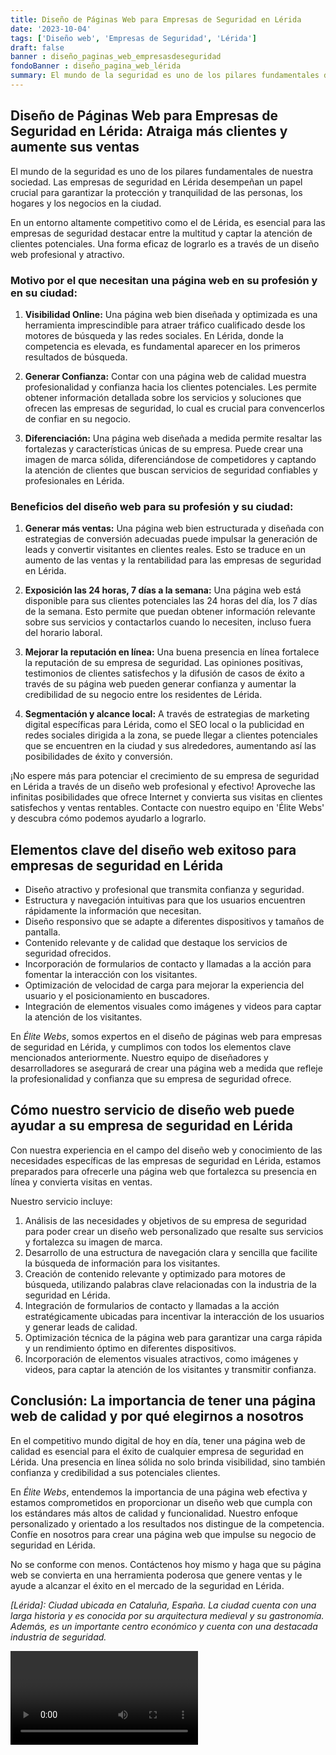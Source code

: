 ```yaml
---
title: Diseño de Páginas Web para Empresas de Seguridad en Lérida
date: '2023-10-04'
tags: ['Diseño web', 'Empresas de Seguridad', 'Lérida']
draft: false
banner : diseño_paginas_web_empresasdeseguridad
fondoBanner : diseño_pagina_web_lérida
summary: El mundo de la seguridad es uno de los pilares fundamentales de nuestra sociedad. Las empresas de seguridad en Lérida desempeñan un papel crucial para garantizar la protección y tranquilidad de las personas, los hogares y los negocios en la ciudad.
---
```


## Diseño de Páginas Web para Empresas de Seguridad en Lérida: Atraiga más clientes y aumente sus ventas

El mundo de la seguridad es uno de los pilares fundamentales de nuestra sociedad. Las empresas de seguridad en Lérida desempeñan un papel crucial para garantizar la protección y tranquilidad de las personas, los hogares y los negocios en la ciudad.

En un entorno altamente competitivo como el de Lérida, es esencial para las empresas de seguridad destacar entre la multitud y captar la atención de clientes potenciales. Una forma eficaz de lograrlo es a través de un diseño web profesional y atractivo.

### Motivo por el que necesitan una página web en su profesión y en su ciudad:

1. **Visibilidad Online:** Una página web bien diseñada y optimizada es una herramienta imprescindible para atraer tráfico cualificado desde los motores de búsqueda y las redes sociales. En Lérida, donde la competencia es elevada, es fundamental aparecer en los primeros resultados de búsqueda.

2. **Generar Confianza:** Contar con una página web de calidad muestra profesionalidad y confianza hacia los clientes potenciales. Les permite obtener información detallada sobre los servicios y soluciones que ofrecen las empresas de seguridad, lo cual es crucial para convencerlos de confiar en su negocio.

3. **Diferenciación:** Una página web diseñada a medida permite resaltar las fortalezas y características únicas de su empresa. Puede crear una imagen de marca sólida, diferenciándose de competidores y captando la atención de clientes que buscan servicios de seguridad confiables y profesionales en Lérida.

### Beneficios del diseño web para su profesión y su ciudad:

1. **Generar más ventas:** Una página web bien estructurada y diseñada con estrategias de conversión adecuadas puede impulsar la generación de leads y convertir visitantes en clientes reales. Esto se traduce en un aumento de las ventas y la rentabilidad para las empresas de seguridad en Lérida.

2. **Exposición las 24 horas, 7 días a la semana:** Una página web está disponible para sus clientes potenciales las 24 horas del día, los 7 días de la semana. Esto permite que puedan obtener información relevante sobre sus servicios y contactarlos cuando lo necesiten, incluso fuera del horario laboral.

3. **Mejorar la reputación en línea:** Una buena presencia en línea fortalece la reputación de su empresa de seguridad. Las opiniones positivas, testimonios de clientes satisfechos y la difusión de casos de éxito a través de su página web pueden generar confianza y aumentar la credibilidad de su negocio entre los residentes de Lérida.

4. **Segmentación y alcance local:** A través de estrategias de marketing digital específicas para Lérida, como el SEO local o la publicidad en redes sociales dirigida a la zona, se puede llegar a clientes potenciales que se encuentren en la ciudad y sus alrededores, aumentando así las posibilidades de éxito y conversión.

¡No espere más para potenciar el crecimiento de su empresa de seguridad en Lérida a través de un diseño web profesional y efectivo! Aproveche las infinitas posibilidades que ofrece Internet y convierta sus visitas en clientes satisfechos y ventas rentables. Contacte con nuestro equipo en 'Élite Webs' y descubra cómo podemos ayudarlo a lograrlo.

<GifSeo />

<Cta />

## Elementos clave del diseño web exitoso para empresas de seguridad en Lérida

- Diseño atractivo y profesional que transmita confianza y seguridad.
- Estructura y navegación intuitivas para que los usuarios encuentren rápidamente la información que necesitan.
- Diseño responsivo que se adapte a diferentes dispositivos y tamaños de pantalla.
- Contenido relevante y de calidad que destaque los servicios de seguridad ofrecidos.
- Incorporación de formularios de contacto y llamadas a la acción para fomentar la interacción con los visitantes.
- Optimización de velocidad de carga para mejorar la experiencia del usuario y el posicionamiento en buscadores.
- Integración de elementos visuales como imágenes y videos para captar la atención de los visitantes.

En *Élite Webs*, somos expertos en el diseño de páginas web para empresas de seguridad en Lérida, y cumplimos con todos los elementos clave mencionados anteriormente. Nuestro equipo de diseñadores y desarrolladores se asegurará de crear una página web a medida que refleje la profesionalidad y confianza que su empresa de seguridad ofrece.

## Cómo nuestro servicio de diseño web puede ayudar a su empresa de seguridad en Lérida

Con nuestra experiencia en el campo del diseño web y conocimiento de las necesidades específicas de las empresas de seguridad en Lérida, estamos preparados para ofrecerle una página web que fortalezca su presencia en línea y convierta visitas en ventas.

Nuestro servicio incluye:

1. Análisis de las necesidades y objetivos de su empresa de seguridad para poder crear un diseño web personalizado que resalte sus servicios y fortalezca su imagen de marca.
2. Desarrollo de una estructura de navegación clara y sencilla que facilite la búsqueda de información para los visitantes.
3. Creación de contenido relevante y optimizado para motores de búsqueda, utilizando palabras clave relacionadas con la industria de la seguridad en Lérida.
4. Integración de formularios de contacto y llamadas a la acción estratégicamente ubicadas para incentivar la interacción de los usuarios y generar leads de calidad.
5. Optimización técnica de la página web para garantizar una carga rápida y un rendimiento óptimo en diferentes dispositivos.
6. Incorporación de elementos visuales atractivos, como imágenes y videos, para captar la atención de los visitantes y transmitir confianza.

## Conclusión: La importancia de tener una página web de calidad y por qué elegirnos a nosotros

En el competitivo mundo digital de hoy en día, tener una página web de calidad es esencial para el éxito de cualquier empresa de seguridad en Lérida. Una presencia en línea sólida no solo brinda visibilidad, sino también confianza y credibilidad a sus potenciales clientes.

En *Élite Webs*, entendemos la importancia de una página web efectiva y estamos comprometidos en proporcionar un diseño web que cumpla con los estándares más altos de calidad y funcionalidad. Nuestro enfoque personalizado y orientado a los resultados nos distingue de la competencia. Confíe en nosotros para crear una página web que impulse su negocio de seguridad en Lérida.

No se conforme con menos. Contáctenos hoy mismo y haga que su página web se convierta en una herramienta poderosa que genere ventas y le ayude a alcanzar el éxito en el mercado de la seguridad en Lérida.

*[Lérida]: Ciudad ubicada en Cataluña, España. La ciudad cuenta con una larga historia y es conocida por su arquitectura medieval y su gastronomía. Además, es un importante centro económico y cuenta con una destacada industria de seguridad.*

<Video />

<CtaBot job='Empresas de Seguridad' city='Lérida'/>

<Gmaps query='Lérida+españa+maps' />